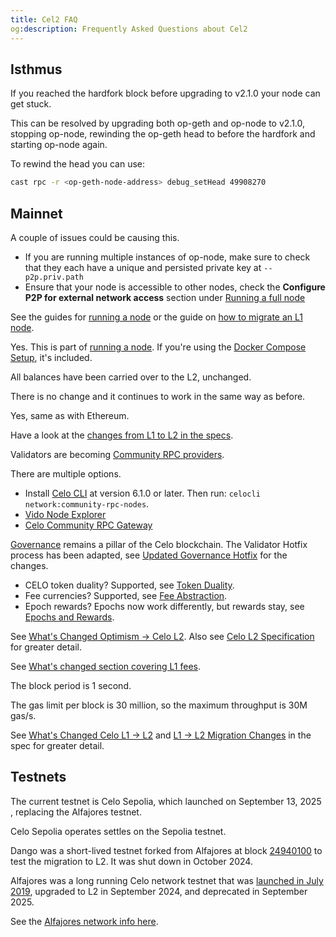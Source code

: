 ```yaml
---
title: Cel2 FAQ
og:description: Frequently Asked Questions about Cel2
---
```


## Isthmus

<Accordion title="My Alfajores node stalled at the Isthmus hardfork block (49908280)">

If you reached the hardfork block before upgrading to v2.1.0 your node can get stuck.

This can be resolved by upgrading both op-geth and op-node to v2.1.0, stopping
op-node, rewinding the op-geth head to before the hardfork and starting
op-node again.

To rewind the head you can use:

```bash
cast rpc -r <op-geth-node-address> debug_setHead 49908270
```
</Accordion>

## Mainnet

<AccordionGroup>
<Accordion title="My node is having trouble keeping up to date with the chain head / having trouble connecting to and finding peers">

A couple of issues could be causing this.

* If you are running multiple instances of op-node, make sure to check that they each have a unique and persisted private key at `--p2p.priv.path`
* Ensure that your node is accessible to other nodes, check the __Configure P2P for external network access__ section under [Running a full node](/infra-partners/operators/run-node#running-a-full-node)
</Accordion>

<Accordion title="How do I run a node or upgrade an existing node?">

See the guides for [running a node](/infra-partners/operators/run-node) or the guide on [how to migrate an L1 node](/infra-partners/operators/migrate-node).
</Accordion>

<Accordion title="Do I need to run my own EigenDA proxy?">

Yes. This is part of [running a node](/infra-partners/operators/run-node).
If you're using the [Docker Compose Setup](https://github.com/celo-org/celo-l2-node-docker-compose), it's included.
</Accordion>

<Accordion title="What happened to funds on Celo L1 after the migration to L2?">

All balances have been carried over to the L2, unchanged.
</Accordion>

<Accordion title="How do ERC-20 tokens and the native CELO token work after the migration to L2?">

There is no change and it continues to work in the same way as before.
</Accordion>

<Accordion title="Is Celo able to support Solidity versions above 0.8.19?">

Yes, same as with Ethereum.
</Accordion>

<Accordion title="What data model changes happened in the RPC specs (esp. which gas tokens) between Celo L1 and L2?">

Have a look at the [changes from L1 to L2 in the specs](https://specs.celo.org/l2_migration.html#changes-for-json-rpc-users).
</Accordion>

<Accordion title="What happens to Validators?">

Validators are becoming [Community RPC providers](/contribute-to-celo/community-rpc-nodes/community-rpc-node).
</Accordion>

<Accordion title="Where can I see those [Community RPC providers](/contribute-to-celo/community-rpc-nodes/community-rpc-node)?">

There are multiple options.

* Install [Celo CLI](/cli/index) at version 6.1.0 or later. Then run: `celocli network:community-rpc-nodes`.
* [Vido Node Explorer](https://dev.vido.atalma.io/celo/rpc)
* [Celo Community RPC Gateway](https://celo-community.org/)
</Accordion>

<Accordion title="What happened to governance, since the migration from Celo L1 to L2?">

[Governance](/about-celo/protocol/governance/overview) remains a pillar of the Celo blockchain. The Validator Hotfix process has been adapted, see [Updated Governance Hotfix](https://specs.celo.org/l2_migration.html#updated-governance-hotfix) for the changes.
</Accordion>

<Accordion title="What happened to these features?">

* CELO token duality? Supported, see [Token Duality](https://specs.celo.org/token_duality.html).
* Fee currencies? Supported, see [Fee Abstraction](https://specs.celo.org/fee_abstraction.html).
* Epoch rewards? Epochs now work differently, but rewards stay, see [Epochs and Rewards](https://specs.celo.org/smart_contract_updates_from_l1.html#epochs-and-rewards).
</Accordion>

<Accordion title="How is the Celo L2 different to Optimism?">

See [What's Changed Optimism -> Celo L2](/legacy/transition/optimism/op-l2).
Also see [Celo L2 Specification](https://specs.celo.org/root.html) for greater detail.
</Accordion>

<Accordion title="What are the costs for L1 data and how are they paid?">

See [What's changed section covering L1 fees](/legacy/transition/optimism/op-l2#l1-fees).
</Accordion>

<Accordion title="What's the block time?">

The block period is 1 second.
</Accordion>

<Accordion title="What's the throughput?">

The gas limit per block is 30 million, so the maximum throughput is 30M gas/s.
</Accordion>

<Accordion title="Is there anything that used to work on Celo L1 that doesn’t anymore on L2?">

See [What's Changed Celo L1 -> L2](/legacy/transition/whats-changed/l1-l2) and [L1 -> L2 Migration Changes](https://specs.celo.org/l2_migration.html) in the spec for greater detail.
</Accordion>

</AccordionGroup>

## Testnets

<Accordion title="What is the current testnet">

The current testnet is Celo Sepolia, which launched on September 13, 2025
, replacing the Alfajores testnet.

Celo Sepolia operates settles on the Sepolia testnet.
</Accordion>

<Accordion title="What’s the difference between Dango and Alfajores?">

Dango was a short-lived testnet forked from Alfajores at block [24940100](https://celo-alfajores.blockscout.com/block/0xc0e521a7b7326064ec12f51449de16d3218de161335daaa4ae8bbed1790b4a6c) to test the migration to L2. It was shut down in October 2024.

Alfajores was a long running Celo network testnet that was [launched in July 2019](https://blog.celo.org/introducing-alfajores-1b162ebcb44d), upgraded to L2 in September 2024, and deprecated in September 2025.

See the [Alfajores network info here](/network#celo-alfajores-testnet).
</Accordion>
